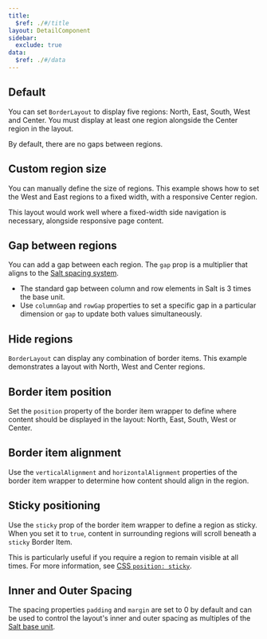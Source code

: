 ```yaml
---
title:
  $ref: ./#/title
layout: DetailComponent
sidebar:
  exclude: true
data:
  $ref: ./#/data
---
```


## Default

You can set `BorderLayout` to display five regions: North, East, South, West and Center. You must display at least one region alongside the Center region in the layout.

By default, there are no gaps between regions.

<LivePreview componentName="border-layout" exampleName="Default" />

## Custom region size

You can manually define the size of regions. This example shows how to set the West and East regions to a fixed width, with a responsive Center region.

This layout would work well where a fixed-width side navigation is necessary, alongside responsive page content.

<LivePreview componentName="border-layout" exampleName="CustomRegionSize" />

## Gap between regions

You can add a gap between each region. The `gap` prop is a multiplier that aligns to the [Salt spacing system](/salt/foundations/spacing).

- The standard gap between column and row elements in Salt is 3 times the base unit.
- Use `columnGap` and `rowGap` properties to set a specific gap in a particular dimension or `gap` to update both values simultaneously.

<LivePreview componentName="border-layout" exampleName="GapBetweenRegions" />

## Hide regions

`BorderLayout` can display any combination of border items. This example demonstrates a layout with North, West and Center regions.

<LivePreview componentName="border-layout" exampleName="HideRegions" />

## Border item position

Set the `position` property of the border item wrapper to define where content should be displayed in the layout: North, East, South, West or Center.

<LivePreview componentName="border-layout" exampleName="BorderItemPosition" />

## Border item alignment

Use the `verticalAlignment` and `horizontalAlignment` properties of the border item wrapper to determine how content should align in the region.

<LivePreview componentName="border-layout" exampleName="BorderItemAlignment" />

## Sticky positioning

Use the `sticky` prop of the border item wrapper to define a region as sticky. When you set it to `true`, content in surrounding regions will scroll beneath a `sticky` Border Item.

This is particularly useful if you require a region to remain visible at all times. For more information, see [CSS `position: sticky`](https://developer.mozilla.org/en-US/docs/Web/CSS/position#sticky).

<LivePreview componentName="border-layout" exampleName="StickyPositioning" />

## Inner and Outer Spacing

The spacing properties `padding` and `margin` are set to 0 by default and can be used to control the layout's inner and outer spacing as multiples of the [Salt base unit](/salt/foundations/spacing).

<LivePreview componentName="border-layout" exampleName="Spacing" />
